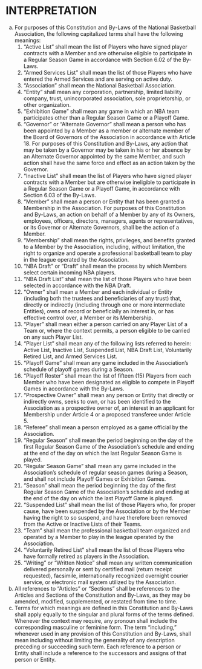 # INTERPRETATION

(a) For purposes of this Constitution and By-Laws of the National Basketball Association, the following capitalized terms shall have the following meanings:
    (1) "Active List" shall mean the list of Players who have signed player contracts with a Member and are otherwise eligible to participate in a Regular Season Game in accordance with Section 6.02 of the By-Laws.
    (2) "Armed Services List" shall mean the list of those Players who have entered the Armed Services and are serving on active duty.
    (3) "Association" shall mean the National Basketball Association.
    (4) "Entity" shall mean any corporation, partnership, limited liability company, trust, unincorporated association, sole proprietorship, or other organization.
    (5) "Exhibition Game" shall mean any game in which an NBA team participates other than a Regular Season Game or a Playoff Game.
    (6) "Governor" or "Alternate Governor" shall mean a person who has been appointed by a Member as a member or alternate member of the Board of Governors of the Association in accordance with Article 18. For purposes of this Constitution and By-Laws, any action that may be taken by a Governor may be taken in his or her absence by an Alternate Governor appointed by the same Member, and such action shall have the same force and effect as an action taken by the Governor.
    (7) "Inactive List" shall mean the list of Players who have signed player contracts with a Member but are otherwise ineligible to participate in a Regular Season Game or a Playoff Game, in accordance with Section 6.03 of the By-Laws.
    (8) "Member" shall mean a person or Entity that has been granted a Membership in the Association. For purposes of this Constitution and By-Laws, an action on behalf of a Member by any of its Owners, employees, officers, directors, managers, agents or representatives, or its Governor or Alternate Governors, shall be the action of a Member.
    (9) "Membership" shall mean the rights, privileges, and benefits granted to a Member by the Association, including, without limitation, the right to organize and operate a professional basketball team to play in the league operated by the Association.
    (10) "NBA Draft" or "Draft" shall mean the process by which Members select certain incoming NBA players.
    (11) "NBA Draft List" shall mean the list of those Players who have been selected in accordance with the NBA Draft.
    (12) "Owner" shall mean a Member and each individual or Entity (including both the trustees and beneficiaries of any trust) that, directly or indirectly (including through one or more intermediate Entities), owns of record or beneficially an interest in, or has effective control over, a Member or its Membership.
    (13) "Player" shall mean either a person carried on any Player List of a Team or, where the context permits, a person eligible to be carried on any such Player List.
    (14) "Player List" shall mean any of the following lists referred to herein: Active List, Inactive List, Suspended List, NBA Draft List, Voluntarily Retired List, and Armed Services List.
    (15) "Playoff Game" shall mean any game included in the Association's schedule of playoff games during a Season.
    (16) "Playoff Roster" shall mean the list of fifteen (15) Players from each Member who have been designated as eligible to compete in Playoff Games in accordance with the By-Laws.
    (17) "Prospective Owner" shall mean any person or Entity that directly or indirectly owns, seeks to own, or has been identified to the Association as a prospective owner of, an interest in an applicant for Membership under Article 4 or a proposed transferee under Article 5.
    (18) "Referee" shall mean a person employed as a game official by the Association.
    (19) "Regular Season" shall mean the period beginning on the day of the first Regular Season Game of the Association's schedule and ending at the end of the day on which the last Regular Season Game is played.
    (20) "Regular Season Game" shall mean any game included in the Association's schedule of regular season games during a Season, and shall not include Playoff Games or Exhibition Games.
    (21) "Season" shall mean the period beginning the day of the first Regular Season Game of the Association's schedule and ending at the end of the day on which the last Playoff Game is played.
    (22) "Suspended List" shall mean the list of those Players who, for proper cause, have been suspended by the Association or by the Member having the right to so suspend, and have therefore been removed from the Active or Inactive Lists of their Teams.
    (23) "Team" shall mean the professional basketball team organized and operated by a Member to play in the league operated by the Association.
    (24) "Voluntarily Retired List" shall mean the list of those Players who have formally retired as players in the Association.
    (25) "Writing" or "Written Notice" shall mean any written communication delivered personally or sent by certified mail (return receipt requested), facsimile, internationally recognized overnight courier service, or electronic mail system utilized by the Association.
(b) All references to "Articles" or "Sections" shall be references to the Articles and Sections of the Constitution and By-Laws, as they may be amended, modified, supplemented, or restated from time to time.
(c) Terms for which meanings are defined in this Constitution and By-Laws shall apply equally to the singular and plural forms of the terms defined. Whenever the context may require, any pronoun shall include the corresponding masculine or feminine form. The term "including," whenever used in any provision of this Constitution and By-Laws, shall mean including without limiting the generality of any description preceding or succeeding such term. Each reference to a person or Entity shall include a reference to the successors and assigns of that person or Entity.
